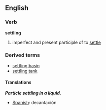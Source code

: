==English==

===Verb===
{{wikipedia}}
'''settling'''
#imperfect and present participle of to [[settle]]
===Derived terms===
*[[settling basin]]
*[[settling tank]]

====Translations====

'''''Particle settling in a liquid.'''''
*[[Spanish]]: decantación